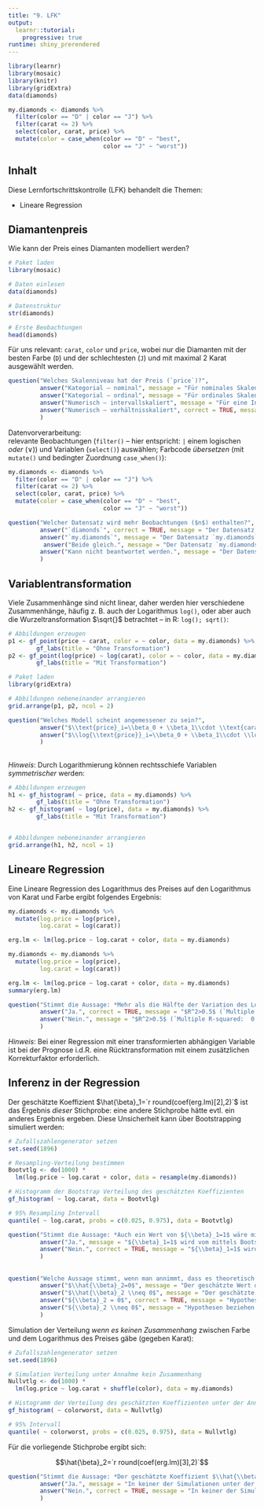 ```yaml
---
title: "9. LFK"
output: 
  learnr::tutorial:
    progressive: true
runtime: shiny_prerendered
---
```



```r
library(learnr)
library(mosaic)
library(knitr)
library(gridExtra)
data(diamonds)

my.diamonds <- diamonds %>%
  filter(color == "D" | color == "J") %>%
  filter(carat <= 2) %>%
  select(color, carat, price) %>%
  mutate(color = case_when(color == "D" ~ "best",
                           color == "J" ~ "worst"))
```

## Inhalt

Diese Lernfortschrittskontrolle (LFK) behandelt die Themen:

- Lineare Regression


## Diamantenpreis

Wie kann der Preis eines Diamanten modelliert werden?

```r
# Paket laden
library(mosaic)

# Daten einlesen
data(diamonds)

# Datenstruktur
str(diamonds)

# Erste Beobachtungen
head(diamonds)
```

Für uns relevant: `carat`, `color` und `price`, wobei nur die Diamanten mit der besten Farbe (`D`) und der schlechtesten (`J`) und mit maximal 2 Karat ausgewählt werden.

```r
question("Welches Skalenniveau hat der Preis (`price`)?",
         answer("Kategorial – nominal", message = "Für nominales Skalenniveau könnten die Werte nur unterschieden werden."),
         answer("Kategorial – ordinal", message = "Für ordinales Skalenniveau könnten die Werte nur unterschieden und in eine Reihenfolge gebracht werden."),
         answer("Numerisch – intervallskaliert", message = "Für eine Intervallskalierung müssen die Werte in eine Reihenfolge gebracht werden können und die Abstände vergleichbar sein. Der Nullpunkt ist aber willkürlich."),
         answer("Numerisch – verhältnisskaliert", correct = TRUE, message = "Für eine Verhältnisskalierung müssen die Werte in eine Reihenfolge gebracht werden können und die Abstände vergleichbar sein. Auch ist ein absoluter Nullpunkt (inhaltlich) gegeben und die Quotienten sind (inhaltlich) interpretierbar.")         
         )
```

Datenvorverarbeitung:  
 relevante Beobachtungen (`filter()` -- hier entspricht: `|` einem logischen *oder* ($\vee$)) und Variablen (`select()`) auswählen; 
 Farbcode *übersetzen* (mit `mutate()` und bedingter Zuordnung `case_when()`):

```r
my.diamonds <- diamonds %>%
  filter(color == "D" | color == "J") %>%
  filter(carat <= 2) %>%
  select(color, carat, price) %>%
  mutate(color = case_when(color == "D" ~ "best",
                           color == "J" ~ "worst"))
```

```r
question("Welcher Datensatz wird mehr Beobachtungen ($n$) enthalten?",
         answer("`diamonds`", correct = TRUE, message = "Der Datensatz `my.diamonds` ist aufgrund der Beobachtungsauswahl über `filter()` ein Teildatensatz von `diamonds`, daher gilt `nrow(my.diamonds) < nrow(diamonds)`."),
         answer("`my.diamonds`", message = "Der Datensatz `my.diamonds` ist aufgrund der Beobachtungsauswahl über `filter()` ein Teildatensatz von `diamonds`, daher gilt `nrow(my.diamonds) < nrow(diamonds)`."),
          answer("Beide gleich.", message = "Der Datensatz `my.diamonds` ist aufgrund der Beobachtungsauswahl über `filter()` ein Teildatensatz von `diamonds`, daher gilt `nrow(my.diamonds) < nrow(diamonds)`."),
         answer("Kann nicht beantwortet werden.", message = "Der Datensatz `my.diamonds` ist aufgrund der Beobachtungsauswahl über `filter()` ein Teildatensatz von `diamonds`, daher gilt `nrow(my.diamonds) < nrow(diamonds)`.")
         )
```

## Variablentransformation

Viele Zusammenhänge sind nicht linear, daher werden hier verschiedene Zusammenhänge, häufig z. B. auch der Logarithmus `log()`, oder aber auch die Wurzeltransformation $\sqrt{}$ betrachtet -- in R: `log(); sqrt()`:

```r
# Abbildungen erzeugen
p1 <- gf_point(price ~ carat, color = ~ color, data = my.diamonds) %>%
        gf_labs(title = "Ohne Transformation")
p2 <- gf_point(log(price) ~ log(carat), color = ~ color, data = my.diamonds) %>%
        gf_labs(title = "Mit Transformation")

# Paket laden
library(gridExtra)

# Abbildungen nebeneinander arrangieren
grid.arrange(p1, p2, ncol = 2)
```

```r
question("Welches Modell scheint angemessener zu sein?",
         answer("$\\text{price}_i=\\beta_0 + \\beta_1\\cdot \\text{carat}_i+\\beta_2\\cdot \\text{color}_i+\\epsilon_i$", message = "Während ohne Transformation der Zusammenhang eher quadratisch (*Parabel*) aussieht, sieht er nach Transformation eher linear zwischen $\\log{\\text{price}}$ und $\\log{\\text{carat}}$ aus."),
         answer("$\\log{\\text{price}}_i=\\beta_0 + \\beta_1\\cdot \\log{\\text{carat}}_i+\\beta_2\\cdot \\text{color}_i+\\epsilon_i$", correct=TRUE, message = "Während ohne Transformation der Zusammenhang eher quadratisch (*Parabel*) aussieht, sieht er nach Transformation eher linear zwischen $\\log{\\text{price}}$ und $\\log{\\text{carat}}$ aus.")
         )
```


##


*Hinweis*: Durch Logarithmierung können rechtsschiefe Variablen *symmetrischer* werden:


```r
# Abbildungen erzeugen
h1 <- gf_histogram( ~ price, data = my.diamonds) %>%
        gf_labs(title = "Ohne Transformation")
h2 <- gf_histogram( ~ log(price), data = my.diamonds) %>%
        gf_labs(title = "Mit Transformation")


# Abbildungen nebeneinander arrangieren
grid.arrange(h1, h2, ncol = 1)
```


## Lineare Regression

Eine Lineare Regression des Logarithmus des Preises auf den Logarithmus von Karat und Farbe ergibt folgendes Ergebnis:

```r
my.diamonds <- my.diamonds %>%
  mutate(log.price = log(price),
         log.carat = log(carat))

erg.lm <- lm(log.price ~ log.carat + color, data = my.diamonds)
```

```r
my.diamonds <- my.diamonds %>%
  mutate(log.price = log(price),
         log.carat = log(carat))

erg.lm <- lm(log.price ~ log.carat + color, data = my.diamonds)
summary(erg.lm)
```

```r
question("Stimmt die Aussage: *Mehr als die Hälfte der Variation des Logarithmus des Preises kann hier modelliert werden*?",
         answer("Ja.", correct = TRUE, message = "$R^2>0.5$ (`Multiple R-squared:  0.9378`)."),
         answer("Nein.", message = "$R^2>0.5$ (`Multiple R-squared:  0.9378`).")
         )
```

*Hinweis*: Bei einer Regression mit einer transformierten abhängigen Variable ist bei der Prognose i.d.R. eine Rücktransformation mit einem zusätzlichen Korrekturfaktor erforderlich.


## Inferenz in der Regression

Der geschätzte Koeffizient $\hat{\beta}_1=`r round(coef(erg.lm)[2],2)`$ ist das Ergebnis *dieser* Stichprobe: eine andere Stichprobe hätte evtl. ein anderes Ergebnis ergeben. Diese Unsicherheit kann über Bootstrapping simuliert werden:

```r
# Zufallszahlengenerator setzen
set.seed(1896)

# Resampling-Verteilung bestimmen 
Bootvtlg <- do(1000) * 
  lm(log.price ~ log.carat + color, data = resample(my.diamonds))

# Histogramm der Bootstrap Verteilung des geschätzten Koeffizienten
gf_histogram( ~ log.carat, data = Bootvtlg)

# 95% Resampling Intervall
quantile( ~ log.carat, probs = c(0.025, 0.975), data = Bootvtlg)
```

```r
question("Stimmt die Aussage: *Auch ein Wert von ${\\beta}_1=1$ wäre mit den Daten kompatibel*?",
         answer("Ja.", message = "${\\beta}_1=1$ wird vom mittels Bootstrap geschätzen Konfidenzintervall nicht überdeckt."),
         answer("Nein.", correct = TRUE, message = "${\\beta}_1=1$ wird vom mittels Bootstrap geschätzen Konfidenzintervall nicht überdeckt.")
         )
```

##

```r
question("Welche Aussage stimmt, wenn man annimmt, dass es theoretisch keinen Zusammenhang zwischen der Farbe und des Logarithmus des Preises gibt?",
         answer("$\\hat{\\beta}_2=0$", message = "Der geschätzte Wert der Stichprobe ($\\hat{\\beta}$) ist bekannt. Hypothesen beziehen sich immer auf das Modell."),
         answer("$\\hat{\\beta}_2 \\neq 0$", message = "Der geschätzte Wert der Stichprobe ($\\hat{\\beta}$) ist bekannt. Hypothesen beziehen sich immer auf das Modell."),
         answer("${\\beta}_2 = 0$", correct = TRUE, message = "Hypothesen beziehen sich auf das Modell, und die Nullhypothese lautet i. d. R. *kein* Zusammenhang."), 
         answer("${\\beta}_2 \\neq 0$", message = "Hypothesen beziehen sich auf das Modell, und die Nullhypothese lautet i. d. R. *kein* Zusammenhang.")
         )
```

Simulation der Verteilung *wenn es keinen Zusammenhang* zwischen Farbe und dem Logarithmus des Preises gäbe (gegeben Karat):

```r
# Zufallszahlengenerator setzen
set.seed(1896)

# Simulation Verteilung unter Annahme kein Zusammenhang 
Nullvtlg <- do(1000) * 
  lm(log.price ~ log.carat + shuffle(color), data = my.diamonds)

# Histogramm der Verteilung des geschätzten Koeffizienten unter der Annahme
gf_histogram( ~ colorworst, data = Nullvtlg)

# 95% Intervall
quantile( ~ colorworst, probs = c(0.025, 0.975), data = Nullvtlg)
```

Für die vorliegende Stichprobe ergibt sich:

$$\hat{\beta}_2=`r round(coef(erg.lm)[3],2)`$$

```r
question("Stimmt die Aussage: *Der geschätzte Koeffizient $\\hat{\\beta}_2$ ist mit dem Modell ${\\beta}_2=0$ kompatibel*?",
         answer("Ja.", message = "In keiner der Simulationen unter der Annahme *kein Zusammenhang* wurde ein so großer Zusammenhang wie der in der Stichprobe vorhergesagt."),
         answer("Nein.", correct = TRUE, message = "In keiner der Simulationen unter der Annahme *kein Zusammenhang* wurde ein so großer Zusammenhang wie der in der Stichprobe vorhergesagt.")
         )
```
